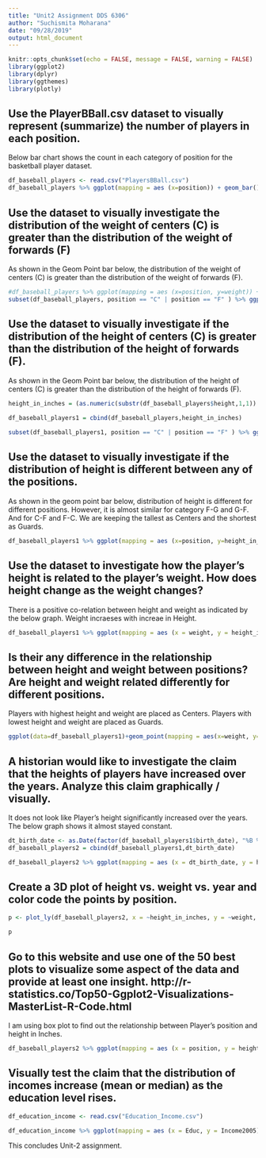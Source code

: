 ```yaml
---
title: "Unit2 Assignment DDS 6306"
author: "Suchismita Moharana"
date: "09/28/2019"
output: html_document
---
```

```r
knitr::opts_chunk$set(echo = FALSE, message = FALSE, warning = FALSE)
library(ggplot2)
library(dplyr)
library(ggthemes)
library(plotly)
```

## Use the PlayerBBall.csv dataset to visually represent (summarize) the number of players in each position. 

Below bar chart shows the count in each category of position for the basketball player dataset.

```r
df_baseball_players <- read.csv("PlayersBBall.csv")
df_baseball_players %>% ggplot(mapping = aes (x=position)) + geom_bar()
```

## Use the dataset to visually investigate the distribution of the weight of centers (C) is greater than the distribution of the weight of forwards (F)

As shown in the Geom Point bar below, the distribution of the weight of centers (C) is greater than the distribution of the weight of forwards (F).

```r
#df_baseball_players %>% ggplot(mapping = aes (x=position, y=weight)) + geom_point()
subset(df_baseball_players, position == "C" | position == "F" ) %>% ggplot(mapping = aes (x=position, y=weight)) + geom_point()
```


## Use the dataset to visually investigate if the distribution of the height of centers (C) is greater than the distribution of the height of forwards (F).

As shown in the Geom Point bar below, the distribution of the height of centers (C) is greater than the distribution of the height of forwards (F).

```r
height_in_inches = (as.numeric(substr(df_baseball_players$height,1,1)) * 12) + as.numeric( substr(df_baseball_players$height,3,4))
  
df_baseball_players1 = cbind(df_baseball_players,height_in_inches)

subset(df_baseball_players1, position == "C" | position == "F" ) %>% ggplot(mapping = aes (x=position, y=height_in_inches)) + geom_point() + xlab("Player Position") + ylab("Player Height in Inches")
```

## Use the dataset to visually investigate if the distribution of height is different between any of the positions.

As shown in the geom point bar below, distribution of height is different for different positions. However, it is almost similar for category F-G and G-F. And for C-F and F-C. We are keeping the tallest as Centers and the shortest as Guards.

```r
df_baseball_players1 %>% ggplot(mapping = aes (x=position, y=height_in_inches)) + geom_point() + xlab("Player's Position") + ylab("Player's Height in Inches")
```


## Use the dataset to investigate how the player’s height is related to the player’s weight. How does height change as the weight changes?  

There is a positive co-relation between height and weight as indicated by the below graph. Weight incraeses with increae in Height.

```r
df_baseball_players1 %>% ggplot(mapping = aes (x = weight, y = height_in_inches) ) + geom_point() + xlab("Player Weight") + ylab("Player Height in Inches") + ggtitle ("Relationship between Player Height vs Player Weight") 
```


## Is their any difference in the relationship between height and weight between positions?  Are height and weight related differently for different positions.

Players with highest height and weight are placed as Centers. Players with lowest height and weight are placed as Guards.

```r
ggplot(data=df_baseball_players1)+geom_point(mapping = aes(x=weight, y=height_in_inches,color = position)) + xlab("Player Weight") + ylab("Player Height in Inches")  
```

## A historian would like to investigate the claim that the heights of players have increased over the years.  Analyze this claim graphically / visually. 

It does not look like Player's height significantly increased over the years. The below graph shows it almost stayed constant.

```r

dt_birth_date <- as.Date(factor(df_baseball_players1$birth_date), "%B %d, %Y")
df_baseball_players2 = cbind(df_baseball_players1,dt_birth_date)

df_baseball_players2 %>% ggplot(mapping = aes (x = dt_birth_date, y = height_in_inches) ) + geom_point() + xlab("Player's year of Birth") + ylab("Player Height in Inches") + ggtitle ("Relationship between Player Height vs Player's Year of Birth") 
```


## Create a 3D plot of height vs. weight vs. year and color code the points by position.  

```r
p <- plot_ly(df_baseball_players2, x = ~height_in_inches, y = ~weight, z = ~dt_birth_date, color = ~position) %>% add_markers() %>% layout(scene = list(xaxis = list(title = "Player's Height in Inches"), yaxis = list(title = "Weight"), zaxis = list(title = "Year")))

p
```


## Go to this website and use one of the 50 best plots to visualize some aspect of the data and provide at least one insight. http://r-statistics.co/Top50-Ggplot2-Visualizations-MasterList-R-Code.html

I am using box plot to find out the relationship between Player's position and height in Inches.

```r
df_baseball_players2 %>% ggplot(mapping = aes (x = position, y = height_in_inches)) + geom_boxplot() + xlab("Player Weight") + ylab("Player Height in Inches") + ggtitle ("Relationship between Player Height vs Player Weight (Box Plot)") 
```


## Visually test the claim that the distribution of incomes increase (mean or median) as the education level rises. 


```r
df_education_income <- read.csv("Education_Income.csv")

df_education_income %>% ggplot(mapping = aes (x = Educ, y = Income2005)) + geom_boxplot() + xlab("Years of Education") + ylab("Income Range")  + ggtitle("Income Range for Americans")

```


This concludes Unit-2 assignment.
